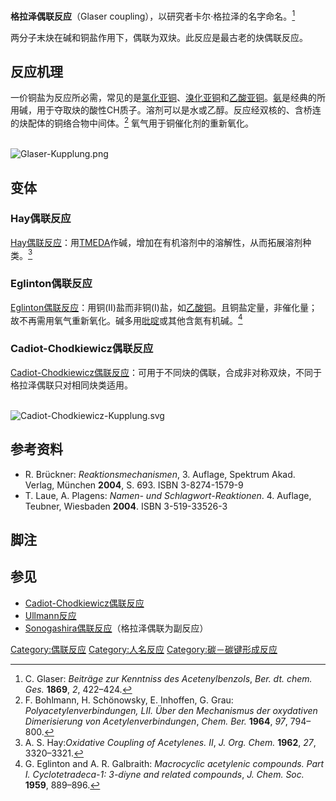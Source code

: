 '''格拉泽偶联反应'''（Glaser coupling），以研究者卡尔·格拉泽的名字命名。<ref>C. Glaser: ''Beiträge zur Kenntniss des Acetenylbenzols'', ''Ber. dt. chem. Ges.'' '''1869''', ''2'', 422–424.</ref>

两分子末炔在碱和铜盐作用下，偶联为双炔。此反应是最古老的炔偶联反应。

== 反应机理 ==
一价铜盐为反应所必需，常见的是[[氯化亚铜|氯化亚铜]]、[[溴化亚铜|溴化亚铜]]和[[乙酸亚铜|乙酸亚铜]]。[[氨|氨]]是经典的所用碱，用于夺取炔的酸性CH质子。溶剂可以是水或乙醇。反应经双核的、含桥连的炔配体的铜络合物中间体。<ref>F. Bohlmann, H. Schönowsky, E. Inhoffen, G. Grau: ''Polyacetylenverbindungen, LII. Über den Mechanismus der oxydativen Dimerisierung von Acetylenverbindungen'', ''Chem. Ber.'' '''1964''', ''97'', 794–800.</ref> 氧气用于铜催化剂的重新氧化。

<br />
[[File:Glaser-Kupplung.png|center]]

== 变体 ==
=== Hay偶联反应 ===
[[Hay偶联反应|Hay偶联反应]]：用[[TMEDA|TMEDA]]作碱，增加在有机溶剂中的溶解性，从而拓展溶剂种类。<ref>A. S. Hay:''Oxidative Coupling of Acetylenes. II'', ''J. Org. Chem.'' '''1962''', ''27'', 3320–3321.</ref>

=== Eglinton偶联反应 ===
[[Eglinton偶联反应|Eglinton偶联反应]]：用铜(II)盐而非铜(I)盐，如[[乙酸铜|乙酸铜]]。且铜盐定量，非催化量；故不再需用氧气重新氧化。碱多用[[吡啶|吡啶]]或其他含氮有机碱。<ref>G. Eglinton and A. R. Galbraith: ''Macrocyclic acetylenic compounds. Part I. Cyclotetradeca-1: 3-diyne and related compounds'', ''J. Chem. Soc.'' '''1959''', 889–896.</ref>

=== Cadiot-Chodkiewicz偶联反应 ===
[[Cadiot-Chodkiewicz偶联反应|Cadiot-Chodkiewicz偶联反应]]：可用于不同炔的偶联，合成非对称双炔，不同于格拉泽偶联只对相同炔类适用。

<br />
[[File:Cadiot-Chodkiewicz-Kupplung.svg|center]]

== 参考资料 ==
* R. Brückner: ''Reaktionsmechanismen'', 3. Auflage, Spektrum Akad. Verlag, München '''2004''', S. 693. ISBN 3-8274-1579-9
* T. Laue, A. Plagens: ''Namen- und Schlagwort-Reaktionen''. 4. Auflage, Teubner, Wiesbaden '''2004'''. ISBN 3-519-33526-3

== 脚注 ==
<references />

== 参见 ==
* [[Cadiot-Chodkiewicz偶联反应|Cadiot-Chodkiewicz偶联反应]]
* [[Ullmann反应|Ullmann反应]]
* [[Sonogashira偶联反应|Sonogashira偶联反应]]（格拉泽偶联为副反应）

{{炔烴}}

[[Category:偶联反应|Category:偶联反应]]
[[Category:人名反应|Category:人名反应]]
[[Category:碳－碳键形成反应|Category:碳－碳键形成反应]]